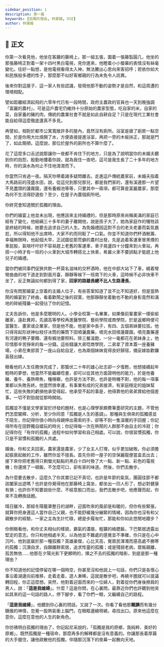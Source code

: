 ```yaml
---
sidebar_position: 1
description: 第一篇
keywords: [孤獨的理由, 林黛嫚, DSE]
author: 林黛嫚
---
```


## 📖 正文

<div className="main prose" data-paragraph="true">

你第一次看見他，他坐在客廳的藤椅上，那一組五張，圍着一張藤製圓几，他坐的那張藤椅正對着一架十四吋黑白電視，見你進來，他瞪着小小螢幕的表情沒有絲毫變化。往好一點想，是他電視看得太入神，無法騰出心思向來客招呼；若依你如大和民族般多禮的性子，那麼那不似好客鄉親的行為未免令人詫異。

後來你對這屋子、這一家人有些認識，發現他那不動的姿勢才是自然，和這周遭的環境相配。

譬如距離經濟起飛的六零年代已有一段時間，政府主農政的官員也一天到晚強調「富麗的農村」，可是這戶農宅仍維持十分原始的農家型態，吃自家的米，自家的菜，自家養的豬的肉，傳統的農業社會不就是如此自耕自足？只是在現代工業社會能自給得這麼徹底還真不多見。

再譬如，相對於都市公寓寬敞許多的屋內，竟然沒有廁所。浴室是搶了廚房一點空間，於是你用大灶燒開了水，方便直接提進浴室，再把一旁的木板扶正，那就是門了，如此簡陋。這麼說，那位於屋外的廁所也不算什麼了。

花了這麼多口舌述說那讓你一夜都不肯住下的地方，只是為了說明當你的未婚夫聽到你的抱怨，殷勤地摟着你說，就為我住一夜吧，這可是我生長了二十多年的地方時，你的淚水為何止不住地潸潸而下。

你當然只肯過一夜。隔天你帶着諸多疑問離去。走進這戶傳統農家前，未婚夫指着大馬路前的茂盛水田，說，從這兒到那兒那兒，都是我們家的，還有溪邊那一片望不見盡頭的蓮霧園，還有養蝦池等等，只要其中一兩項，都可算是富麗農家，那麼為何不生活得舒適些？至少，在屋子內蓋個廁所吧。

你終究會知道關於孤獨的理由。

你們的婚宴上他並未出現，他應該來主持婚禮的，但是那時原來尚稱美滿的家庭已經有了變化，他結縭三十多年的妻子離開他，說是孩子大了，她為家庭作的犧牲該是終結的時候，她要去追求自己的人生。為免婚禮因這對不合的老夫老妻而氣氛尷尬，所以得知他不出席時，大家不約而同鬆了一口氣。你並不知道你們杯酒觥籌、幸福無限時，他起個大早，正試圖從那荒僻的農村出發，先是追着客運車冒黑煙的車屁股，氣喘吁吁好不容易趕上老舊的客運車，車子晃盪四十分鐘來到火車站，再搭一小時才有一班的小火車到大城市轉搭北上快車，希冀火車不要誤點才能趕上他兒子的婚禮。

當你們被同事們促狹共飲一杯莫名滋味的交杯酒時，他在中部大站下了車，繞着彎彎曲曲的地下道走到對面月臺，靜靜等候下一班南下的火車，這時候不必非快車不坐了，反正無論如何都到得了家，**回家的路雖長總不比人生路漫長**。

你沒有問那婚宴上空着的主婚人位子，有些答案知道了並不比不知道好，但是當熱鬧的婚宴到了終曲，看着歡鬧之後的寂寞，他那靜靜坐着動也不動的身影竟然和滿地的碎紙殘羹一起侵佔了你的記憶。

丈夫告訴你，他是多麼聰明的人。小學全校第一名畢業，如果像前輩畫家一樣偷偷離家，遠赴異邦，先讀高等學校再進醫學院、藝術學院或商學院，於是返鄉時便可當醫生、畫家或企業家，但是他不能，他是家中長子，有四、五個弟妹要拉拔。他只得背起形狀神似枝仔冰筒的藥筒下田噴灑農藥，噴完水田噴蓮霧園，噴完農藥還有河邊的鴨子要餵、還有蝦池要照料。除三餐溫飽，一分一毫都花在弟妹身上，他珍惜那辛苦掙來的每一分錢。這些錢讓大弟唸商學院，二弟拿了資本蓋一座養豬場，小弟在東部買了一座山自給自足，也為兩個妹妹覓得良好歸宿，備妥嫁妝歡鑼喜鼓出嫁。

眼看他的人生任務快完成了，那蟄伏二十年的雄心壯志卻一夕復甦，他想接續起年輕時的夢想，他當然不能繼續唸書，卻可以從其他方面證明他的能力，於是他養豬、養牛、養熱帶魚，種檳榔，也許是方法不對，也許是時機不對，他的每一項事業都以失敗告終。他當然很幸運，有事業有成的兄弟接濟，有家庭穩定的姐妹幫忙，這些失敗的虧損他承受得起，他承受不起的事是，他得靠他的弟弟賞給他個差事。一切不對勁就從那時開始。

孤獨並不僅是文學家習於抒發的題材，也是心理學家頗費筆墨研究的主題，不管他們怎麼闡釋、分析，至少你同意「孤獨是人生的基調」。那種與生俱來的孤獨感並不陌生，你記得你很小時向母親伸出需索的手，卻等不到一隻溫暖的手回握；你記得所有在田野獨自嬉玩的時光；你記得每一次在熱鬧的人群那不由自主的冷寂；你記得你在「有伴的孤獨」過程中如何學習和自己相處。可以說，你很習慣孤獨，你只是不習慣和孤獨的人共處。

婚後，你和丈夫回家。農家還是農家，少了女主人打理，似乎更加破敗。你必須擔起振衰起敝的工作，雖然你並不擅長。首先你把一屋子的空保麗龍便當盒丟出去；接下來你把老舊得只剩螢光點點的黑白十四吋換了大一點、新一點、彩色的電視機；你還燒了一頓飯，不怎麼可口，卻有家的味道。然後，你們去散步。

為什麼要去散步，這麼久了你其實已記不真切，也許是年節的氣氛，團圓佳節不都該闔家出遊嗎？也許是你覺得他在那藤椅上窩坐，都坐出一凹人形了，想必對健康有損；也許你不知要說些什麼，不經意脫口而出，我們去散步吧，他應聲而起，你來不及轉換話題。

晴日雖冷，那經冬陽籠罩整日的湖畔，迎面吹來的風卻是和暖的，但你有些緊張，就算你把身邊這人當作自己父親，也不能舒緩幾分繃緊的情緒，因為你也沒有和父親散步的經驗，一家之主為生計忙碌，總是步履匆忙，那能和你如此悠閒地踱步？

你側眼看他，和你丈夫相似的樣貌，霸氣的濃眉，粗獷的絡腮鬍，下巴緊抿透露出堅定的意志。你只和他相處半天，以為他並不難處的感覺並不準確，你只是在心中沉吟，他到底屬於那一種孤獨？英雄豪傑，心比天高，覺眾民渾濁而感高處不勝寒的孤獨；沉潛自求，自願離群索居，追求性靈的孤獨；或是殘弱老病，眾叛親離，孤苦無依……他那在夕陽光影下更顯明的，揮之不去的孤獨的暗影，到底是那一種理由？

你不知道他的記憶停留在哪一個時空，你甚至沒和他說上一句話，你們只是各懷心事沿着湖邊向前推移，走着走着，遊人漸稀，這就是散步吧，再繞半圈就可以提議轉回程，你正這麼想。突然，他對着迎面而來的一位婦人，對着從你們身後擦肩的男人，說：「**這是我媳婦**」。什麼？這是你問，在心裏問。最靠近你們也許聽到他突如其來的這一句話的路人，停下腳步，看了你們一眼，又繼續自己的路程。

「**這是我媳婦**」，他聽到你心裏的問話，又說了一次。你看了看他那**靦腆**而有幾分驕傲的神情，忽覺一股熱氣衝上腦門，在眼眶邊繞呀繞，尋找出口。原來他這麼在意你，這麼在意他的人生的新角色。

你彷彿明白孤獨的理由了，你記起尼采說的，「孤獨是我的原鄉，我純粹、美好的原鄉」，既然孤獨是一種宿命，那麼再多的解釋都是沒有意義的。你讓那長着厚繭的大手握住，讓他疏散他的孤獨，伴隨那沉落下的夜幕一起散向天地。

</div>
